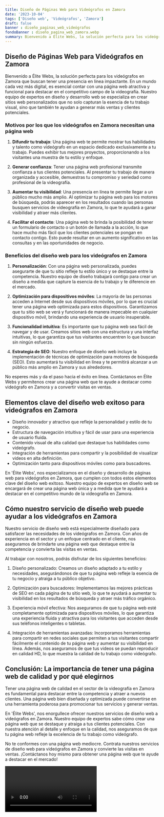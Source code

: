 ```yaml
---
title: Diseño de Páginas Web para Videógrafos en Zamora
date: '2023-10-04'
tags: ['Diseño web', 'Videógrafos', 'Zamora']
draft: false
banner : diseño_paginas_web_videógrafos
fondoBanner : diseño_pagina_web_zamora.webp
summary: Bienvenido a Élite Webs, la solución perfecta para los videógrafos en Zamora que buscan tener una presencia en línea impactante. En un mundo cada vez más digital, es esencial contar con una página web atractiva y funcional para destacar en el competitivo campo de la videografía. Nuestro equipo de expertos en diseño y desarrollo web se especializa en crear sitios web personalizados que no solo capturan la esencia de tu trabajo visual, sino que también te ayudan a generar más ventas y clientes potenciales.
---
```


## Diseño de Páginas Web para Videógrafos en Zamora

Bienvenido a Élite Webs, la solución perfecta para los videógrafos en Zamora que buscan tener una presencia en línea impactante. En un mundo cada vez más digital, es esencial contar con una página web atractiva y funcional para destacar en el competitivo campo de la videografía. Nuestro equipo de expertos en diseño y desarrollo web se especializa en crear sitios web personalizados que no solo capturan la esencia de tu trabajo visual, sino que también te ayudan a generar más ventas y clientes potenciales.

### Motivos por los que los videógrafos en Zamora necesitan una página web

1. **Difundir tu trabajo**: Una página web te permite mostrar tus habilidades y talento como videógrafo en un espacio dedicado exclusivamente a tu trabajo. Puedes exhibir tus mejores proyectos, proporcionando a los visitantes una muestra de tu estilo y enfoque.

2. **Generar confianza**: Tener una página web profesional transmite confianza a tus clientes potenciales. Al presentar tu trabajo de manera organizada y accesible, demuestras tu compromiso y seriedad como profesional de la videografía.

3. **Aumentar tu visibilidad**: Una presencia en línea te permite llegar a un público mucho más amplio. Al optimizar tu página web para los motores de búsqueda, podrás aparecer en los resultados cuando las personas busquen servicios de videografía en Zamora, lo que te ayudará a ganar visibilidad y atraer más clientes.

4. **Facilitar el contacto**: Una página web te brinda la posibilidad de tener un formulario de contacto o un botón de llamada a la acción, lo que hace mucho más fácil que los clientes potenciales se pongan en contacto contigo. Esto puede resultar en un aumento significativo en las consultas y en las oportunidades de negocio.

### Beneficios del diseño web para los videógrafos en Zamora

1. **Personalización**: Con una página web personalizada, puedes asegurarte de que tu sitio refleje tu estilo único y se destaque entre la competencia. Nuestro equipo de diseño trabajará contigo para crear un diseño a medida que capture la esencia de tu trabajo y te diferencie en el mercado.

2. **Optimización para dispositivos móviles**: La mayoría de las personas acceden a Internet desde sus dispositivos móviles, por lo que es crucial tener una página web optimizada para estos dispositivos. Garantizamos que tu sitio web se verá y funcionará de manera impecable en cualquier dispositivo móvil, brindando una experiencia de usuario insuperable.

3. **Funcionalidad intuitiva**: Es importante que tu página web sea fácil de navegar y de usar. Creamos sitios web con una estructura y una interfaz intuitivas, lo que garantiza que tus visitantes encuentren lo que buscan sin ningún esfuerzo.

4. **Estrategia de SEO**: Nuestro enfoque de diseño web incluye la implementación de técnicas de optimización para motores de búsqueda (SEO). Esto aumentará tu visibilidad en línea y te permitirá alcanzar a un público más amplio en Zamora y sus alrededores.

No esperes más y da el paso hacia el éxito en línea. Contáctanos en Élite Webs y permítenos crear una página web que te ayude a destacar como videógrafo en Zamora y a convertir visitas en ventas.

<GifSeo />

<Cta />

## Elementos clave del diseño web exitoso para videógrafos en Zamora

- Diseño innovador y atractivo que refleje la personalidad y estilo de tu negocio.
- Estructura de navegación intuitiva y fácil de usar para una experiencia de usuario fluida.
- Contenido visual de alta calidad que destaque tus habilidades como videógrafo.
- Integración de herramientas para compartir y la posibilidad de visualizar videos en alta definición.
- Optimización tanto para dispositivos móviles como para buscadores.

En 'Élite Webs', nos especializamos en el diseño y desarrollo de páginas web para videógrafos en Zamora, que cumplen con todos estos elementos clave del diseño web exitoso. Nuestro equipo de expertos en diseño web se encargará de crear una página web única y a medida que te ayudará a destacar en el competitivo mundo de la videografía en Zamora.

## Cómo nuestro servicio de diseño web puede ayudar a los videógrafos en Zamora

Nuestro servicio de diseño web está especialmente diseñado para satisfacer las necesidades de los videógrafos en Zamora. Con años de experiencia en el sector y un enfoque centrado en el cliente, nos aseguramos de brindarte una página web que destaque entre la competencia y convierta las visitas en ventas.

Al trabajar con nosotros, podrás disfrutar de los siguientes beneficios:

1. Diseño personalizado: Creamos un diseño adaptado a tu estilo y necesidades, asegurándonos de que tu página web refleje la esencia de tu negocio y atraiga a tu público objetivo.

2. Optimización para buscadores: Implementamos las mejores prácticas de SEO en cada página de tu sitio web, lo que te ayudará a aumentar tu visibilidad en los resultados de búsqueda y atraer más tráfico orgánico.

3. Experiencia móvil efectiva: Nos aseguramos de que tu página web esté completamente optimizada para dispositivos móviles, lo que garantiza una experiencia fluida y atractiva para los visitantes que acceden desde sus teléfonos inteligentes o tabletas.

4. Integración de herramientas avanzadas: Incorporamos herramientas para compartir en redes sociales que permiten a tus visitantes compartir fácilmente el contenido de tu página web y aumentar su visibilidad en línea. Además, nos aseguramos de que tus videos se puedan reproducir en calidad HD, lo que muestra la calidad de tu trabajo como videógrafo.

## Conclusión: La importancia de tener una página web de calidad y por qué elegirnos

Tener una página web de calidad en el sector de la videografía en Zamora es fundamental para destacar entre la competencia y atraer a nuevos clientes. Una página web bien diseñada y optimizada puede convertirse en una herramienta poderosa para promocionar tus servicios y generar ventas.

En 'Élite Webs', nos enorgullece ofrecer nuestros servicios de diseño web a videógrafos en Zamora. Nuestro equipo de expertos sabe cómo crear una página web que se destaque y atraiga a tus clientes potenciales. Con nuestra atención al detalle y enfoque en la calidad, nos aseguramos de que tu página web refleje la excelencia de tu trabajo como videógrafo.

No te conformes con una página web mediocre. Contrata nuestros servicios de diseño web para videógrafos en Zamora y convierte las visitas en ventas. ¡Contáctanos hoy mismo para obtener una página web que te ayude a destacar en el mercado!

<Video />

<CtaBot job='Videógrafos' city='Zamora'/>

<Gmaps query='Zamora+españa+maps' />